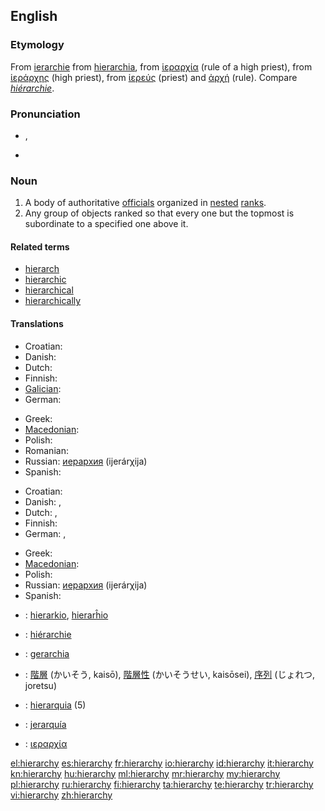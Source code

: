 ==English==

===Etymology===
From {{etyl|enm}} [[ierarchie]] from {{etyl|la}} [[hierarchia]], from {{etyl|grc}} [[ἱεραρχία]] (rule of a high priest), from [[ἱεράρχης]] (high priest), from [[ἱερεύς]] (priest) and [[ἀρχή]] (rule).  Compare {{etyl|fr}} ''[[hiérarchie]]''.

===Pronunciation===
* {{IPA|/ˈhaɪə.ɹɑː.kɪ/|/ˈhaɪɹ.ɑːɹ.kɪ/}}, {{SAMPA|/"haI@r\A:kI/|/"haIr\=A:r\=kI/}}
* {{audio|en-us-hierarchy.ogg|Audio (US)}}

===Noun===
{{en-noun|hierarchies}}

# A body of authoritative [[official]]s organized in [[nested]] [[rank]]s.
# Any group of objects ranked so that every one but the topmost is subordinate to a specified one above it.

====Related terms====
* [[hierarch]]
* [[hierarchic]]
* [[hierarchical]]
* [[hierarchically]]

====Translations====
{{trans-top|body of authoritative officials}}
* Croatian: {{t-|hr|hijerarhija|f}}
* Danish: {{t+|da|hierarki|n}}
* Dutch: {{t+|nl|hiërarchie|f}}
* Finnish: {{t+|fi|hierarkia}}
* [[Galician]]: {{t-|gl|xerarquía|f|xs=Galician}}
* German: {{t+|de|Hierarchie|f}}
{{trans-mid}}
* Greek: {{t+|el|ιεραρχία|f|tr=ierarkhía}}
* [[Macedonian]]: {{t|mk|хиерархија|f|tr=hierárhija}}
* Polish: {{t|pl|hierarchia|f}}
* Romanian: {{t|ro|ierarhie|f}}
* Russian: [[иерархия]] (ijerárχija) {{f}}
* Spanish: {{t|es|jerarquía|f}}
{{trans-bottom}}

{{trans-top|class of objects}}
* Croatian: {{t-|hr|hijerarhija|f}}
* Danish: {{t+|da|hierarki|n}},  {{t|da|rangorden|c}}
* Dutch: {{t+|nl|hiërarchie|f}}, {{t-|nl|rangorde|f}}
* Finnish: {{t+|fi|hierarkia}}
* German: {{t+|de|Hierarchie|f}}, {{t+|de|Rangordnung|f}}
{{trans-mid}}
* Greek: {{t+|el|ιεραρχία|f|tr=ierarkhía}}
* [[Macedonian]]: {{t|mk|хиерархија|f|tr=hierárhija}}
* Polish: {{t|pl|hierarchia|f}}
* Russian: [[иерархия]] (ijerárχija) {{f}}
* Spanish: {{t|es|jerarquía|f}}
{{trans-bottom}}

{{checktrans-top}}
* {{ttbc|eo}}: [[hierarkio]], [[hierarĥio]]
* {{ttbc|fr}}: [[hiérarchie]] {{f}}
* {{ttbc|it}}: [[gerarchia]] {{f}}
{{trans-mid}}
* {{ttbc|ja}}: [[階層]] (かいそう, kaisō), [[階層性]] (かいそうせい, kaisōsei), [[序列]] (じょれつ, joretsu)
* {{ttbc|pt}}: [[hierarquia]] {{f}} (5)
* {{ttbc|es}}: [[jerarquía]] {{f}}
* {{ttbc|el}}: [[ιεραρχία]] {{f}}
{{trans-bottom}}

[[el:hierarchy]]
[[es:hierarchy]]
[[fr:hierarchy]]
[[io:hierarchy]]
[[id:hierarchy]]
[[it:hierarchy]]
[[kn:hierarchy]]
[[hu:hierarchy]]
[[ml:hierarchy]]
[[mr:hierarchy]]
[[my:hierarchy]]
[[pl:hierarchy]]
[[ru:hierarchy]]
[[fi:hierarchy]]
[[ta:hierarchy]]
[[te:hierarchy]]
[[tr:hierarchy]]
[[vi:hierarchy]]
[[zh:hierarchy]]